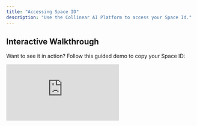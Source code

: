 ```yaml
---
title: "Accessing Space ID"
description: "Use the Collinear AI Platform to access your Space Id."
---
```


## Interactive Walkthrough

Want to see it in action? Follow this guided demo to copy your Space ID:

<div style={{ position:"relative",paddingBottom:"calc(56.67989417989418% + 41px)",height:0,width:"100%" }}>
<iframe src="https://demo.arcade.software/P2o2OEh1Fo9popyrjjPv?embed&embed_mobile=tab&embed_desktop=inline&show_copy_link=true" title="Collinear AI" frameBorder="0" loading="lazy" allowFullScreen allow="clipboard-write" style={{ position:"absolute",top:0,left:0,width:"100%",height:"100%",colorScheme:"light" }} />

</div>
